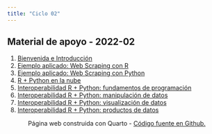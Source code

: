 ```yaml
---
title: "Ciclo 02"
---
```


## Material de apoyo - 2022-02

1. [Bienvenida e Introducción](https://rpubs.com/Edimer/975282)
2. [Ejemplo aplicado: Web Scraping con R](https://rpubs.com/Edimer/978434)
3. [Ejemplo aplicado: Web Scraping con Python]()
4. [R + Python en la nube]()
5. [Interoperabilidad R + Python: fundamentos de programación]()
6. [Interoperabilidad R + Python: manipulación de datos]()
7. [Interoperabilidad R + Python: visualización de datos]()
8. [Interoperabilidad R + Python: productos de datos]()


<center>

<p>Página web construida con Quarto - <a href="https://github.com/web-edimer/unal-semilleror-facca.github.io">Código fuente en Github.</a></p>

</center>
